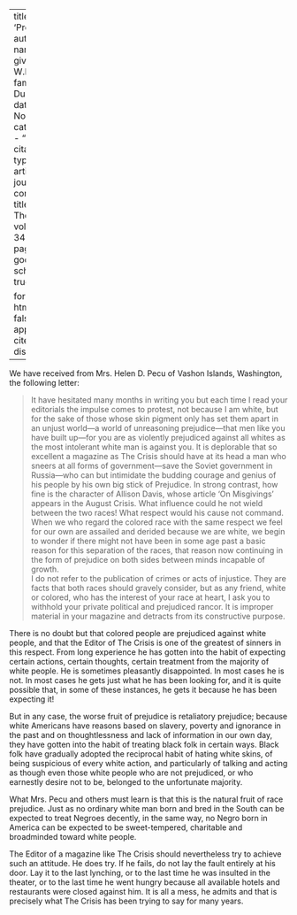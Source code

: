 
---
title: 'Prejudice'
author:
  - name:
      given: W.E.B.
      family: Du Bois
date: Nov. 1927
categories: 
  - ""
citation: 
  type: article-journal
  container-title: The Crisis
  volume: 34
  issue: 9
  page: 311
google-scholar: true

format:
  html:
    toc: false
    appendix-cite-as: display
---


We have received from Mrs. Helen D. Pecu of Vashon Islands, Washington, the following letter:

> It have hesitated many months in writing you but each time I read your editorials the impulse comes to protest, not because I am white, but for the sake of those whose skin pigment only has set them apart in an unjust world---a world of unreasoning prejudice---that men like you have built up---for you are as violently prejudiced against all whites as the most intolerant white man is against you. It is deplorable that so excellent a magazine as <span class = "small-caps">The Crisis</span>  should have at its head a man who sneers at all forms of government---save the Soviet government in Russia---who can but intimidate the budding courage and genius of his people by his own big stick of Prejudice. In strong contrast, how fine is the character of Allison Davis, whose article 'On Misgivings' appears in the August Crisis. What influence could he not wield between the two races! What respect would his cause not command. When we who regard the colored race with the same respect we feel for our own are assailed and derided because we are white, we begin to wonder if there might not have been in some age past a basic reason for this separation of the races, that reason now continuing in the form of prejudice on both sides between minds incapable of growth.    
> I do not refer to the publication of crimes or acts of injustice. They are facts that both races should gravely consider, but as any friend, white or colored, who has the interest of your race at heart, I ask you to withhold your private political and prejudiced rancor. It is improper material in your magazine and detracts from its constructive purpose.

There is no doubt but that colored people are prejudiced against white people, and that the Editor of <span class = "small-caps">The Crisis</span> is one of the greatest of sinners in this respect. From long experience he has gotten into the habit of expecting certain actions, certain thoughts, certain treatment from the majority of white people. He is sometimes pleasantly disappointed. In most cases he is not. In most cases he gets just what he has been looking for, and it is quite possible that, in some of these instances, he gets it because he has been expecting it!

But in any case, the worse fruit of prejudice is retaliatory prejudice; because white Americans have reasons based on slavery, poverty and ignorance in the past and on thoughtlessness and lack of information in our own day, they have gotten into the habit of treating black folk in certain ways. Black folk have gradually adopted the reciprocal habit of hating white skins, of being suspicious of every white action, and particularly of talking and acting as though even those white people who are not prejudiced, or who earnestly desire not to be, belonged to the unfortunate majority.

What Mrs. Pecu and others must learn is that this is the natural fruit of race prejudice. Just as no ordinary white man born and bred in the South can be expected to treat Negroes decently, in the same way, no Negro born in America can be expected to be sweet-tempered, charitable and broadminded toward white people.

The Editor of a magazine like <span class = "small-caps">The Crisis</span> should nevertheless try to achieve such an attitude. He does try. If he fails, do not lay the fault entirely at his door. Lay it to the last lynching, or to the last time he was insulted in the theater, or to the last time he went hungry because all available hotels and restaurants were closed against him. It is all a mess, he admits and that is precisely what <span class = "small-caps">The Crisis</span> has been trying to say for many years.

